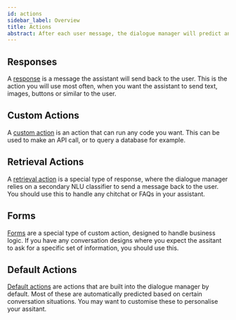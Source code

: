 ```yaml
---
id: actions
sidebar_label: Overview
title: Actions
abstract: After each user message, the dialogue manager will predict an action that the assistant should perform next. This page gives you an overview of the different types of actions you can use.
---
```


## Responses
A [response](./responses.mdx) is a message the assistant will send back to the user. This is
the action you will use most often, when you want the assistant to send text, images, buttons
or similar to the user.
## Custom Actions
A [custom action](./custom-actions.mdx) is an action that can run any code you want. This can be used to make an
API call, or to query a database for example.
## Retrieval Actions
A [retrieval action](./retrieval-actions.mdx) is a special type of response, where the dialogue manager relies
on a secondary NLU classifier to send a message back to the user. You should use this to
handle any chitchat or FAQs in your assistant.
## Forms
[Forms](./forms.mdx) are a special type of custom action, designed to handle business logic. If you have
any conversation designs where you expect the assitant to ask for a specific set of
information, you should use this.
## Default Actions
[Default actions](./default-actions.mdx) are actions that are built into the dialogue manager by default. Most of
these are automatically predicted based on certain conversation situations. You may want to
customise these to personalise your assitant.
